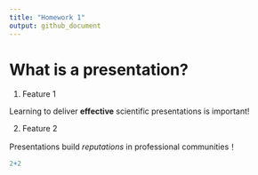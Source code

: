 ```yaml
---
title: "Homework 1"
output: github_document
---
```

# What is a presentation?

1. Feature 1

Learning to deliver **effective** scientific presentations is important! 

2. Feature 2

Presentations build *reputations* in professional communities！

```r
2+2
```



